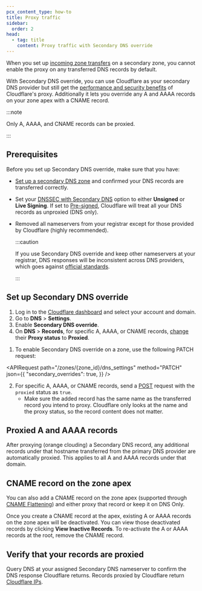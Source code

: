 ```yaml
---
pcx_content_type: how-to
title: Proxy traffic
sidebar:
  order: 2
head:
  - tag: title
    content: Proxy traffic with Secondary DNS override
---
```



When you set up [incoming zone transfers](/dns/zone-setups/zone-transfers/cloudflare-as-secondary/setup/) on a secondary zone, you cannot enable the proxy on any transferred DNS records by default.

With Secondary DNS override, you can use Cloudflare as your secondary DNS provider but still get the [performance and security benefits](/fundamentals/concepts/how-cloudflare-works/#cloudflare-as-a-reverse-proxy) of Cloudflare's proxy. Additionally it lets you override any A and AAAA records on your zone apex with a CNAME record.

:::note

Only A, AAAA, and CNAME records can be proxied.

:::

## Prerequisites

Before you set up Secondary DNS override, make sure that you have:

- [Set up a secondary DNS zone](/dns/zone-setups/zone-transfers/cloudflare-as-secondary/setup/) and confirmed your DNS records are transferred correctly.
- Set your [DNSSEC with Secondary DNS](https://dash.cloudflare.com/?to=/:account/:zone/dns/settings/) option to either **Unsigned** or **Live Signing**. If set to [Pre-signed](/dns/zone-setups/zone-transfers/cloudflare-as-secondary/dnssec-for-secondary/#set-up-pre-signed-dnssec), Cloudflare will treat all your DNS records as unproxied (DNS only).
- Removed all nameservers from your registrar except for those provided by Cloudflare (highly recommended).

  :::caution

  If you use Secondary DNS override and keep other nameservers at your registrar, DNS responses will be inconsistent across DNS providers, which goes against [official standards](https://www.iana.org/help/nameserver-requirements).

  :::

## Set up Secondary DNS override

<Tabs syncKey="dashPlusAPI"> <TabItem label="Dashboard">

1. Log in to the [Cloudflare dashboard](https://dash.cloudflare.com/login) and select your account and domain.
2. Go to **DNS** > **Settings**.
3. Enable **Secondary DNS override**.
4. On **DNS** > **Records**, for specific A, AAAA, or CNAME records, [change](/dns/manage-dns-records/how-to/create-dns-records/#edit-dns-records) their **Proxy status** to **Proxied**.

</TabItem> <TabItem label="API">

1. To enable Secondary DNS override on a zone, use the following PATCH request:

<APIRequest
	path="/zones/{zone_id}/dns_settings"
	method="PATCH"
	json={{
		"secondary_overrides": true,
	}}
/>

2. For specific A, AAAA, or CNAME records, send a [POST](/api/resources/dns/subresources/records/methods/create/) request with the `proxied` status as `true`.
   - Make sure the added record has the same name as the transferred record you intend to proxy. Cloudflare only looks at the name and the proxy status, so the record content does not matter.

</TabItem> </Tabs>

## Proxied A and AAAA records

After proxying (orange clouding) a Secondary DNS record, any additional records under that hostname transferred from the primary DNS provider are automatically proxied. This applies to all A and AAAA records under that domain.

## CNAME record on the zone apex

You can also add a CNAME record on the zone apex (supported through [CNAME Flattening](/dns/cname-flattening/)) and either proxy that record or keep it on DNS Only.

Once you create a CNAME record at the apex, existing A or AAAA records on the zone apex will be deactivated. You can view those deactivated records by clicking **View Inactive Records**. To re-activate the A or AAAA records at the root, remove the CNAME record.

## Verify that your records are proxied

Query DNS at your assigned Secondary DNS nameserver to confirm the DNS response Cloudflare returns. Records proxied by Cloudflare return [Cloudflare IPs](https://www.cloudflare.com/ips/).
